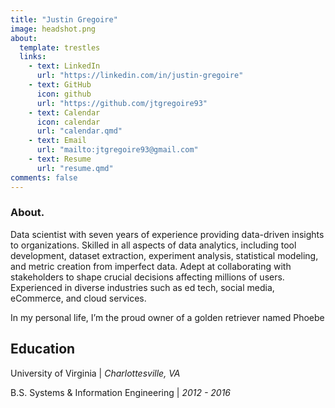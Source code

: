 ```yaml
---
title: "Justin Gregoire"
image: headshot.png
about:
  template: trestles
  links:
    - text: LinkedIn
      url: "https://linkedin.com/in/justin-gregoire"
    - text: GitHub
      icon: github
      url: "https://github.com/jtgregoire93"
    - text: Calendar
      icon: calendar
      url: "calendar.qmd"
    - text: Email
      url: "mailto:jtgregoire93@gmail.com"
    - text: Resume
      url: "resume.qmd"
comments: false
---
```


### About.

::: {#about-me}
Data scientist with seven years of experience providing data-driven insights to organizations. Skilled in all aspects of data analytics, including tool development, dataset extraction, experiment analysis, statistical modeling, and metric creation from imperfect data. Adept at collaborating with stakeholders to shape crucial decisions affecting millions of users. Experienced in diverse industries such as ed tech, social media, eCommerce, and cloud services.

In my personal life, I'm the proud owner of a golden retriever named Phoebe

## Education

University of Virginia \| *Charlottesville, VA*

B.S. Systems & Information Engineering \| *2012 - 2016*
:::

